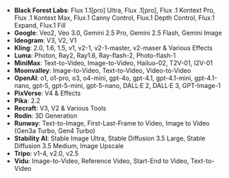 - **Black Forest Labs**: Flux 1.1[pro] Ultra, Flux .1[pro], Flux .1 Kontext Pro, Flux .1 Kontext Max, Flux.1 Canny Control, Flux.1 Depth Control, Flux.1 Expand, Flux.1 Fill
- **Google**: Veo2, Veo 3.0, Gemini 2.5 Pro, Gemini 2.5 Flash, Gemini Image
- **Ideogram**: V3, V2, V1
- **Kling**: 2.0, 1.6, 1.5, v1, v2-1, v2-1-master, v2-maser & Various Effects
- **Luma**: Photon, Ray2, Ray1.6, Ray-flash-2, Photo-flash-1
- **MiniMax**: Text-to-Video, Image-to-Video, Hailuo-02, T2V-01, I2V-01
- **Moonvalley**: Image-to-Video, Text-to-Video, Video-to-Video
- **OpenAI**: o1, o1-pro, o3, o4-mini, gpt-4o, gpt-4.1, gpt-4.1-mini, gpt-4.1-nano, gpt-5, gpt-5-mini, gpt-5-nano, DALL·E 2, DALL·E 3, GPT-Image-1
- **PixVerse**: V4 & Effects
- **Pika**: 2.2
- **Recraft**: V3, V2 & Various Tools
- **Rodin**: 3D Generation 
- **Runway**: Text-to-Image, First-Last-Frame to Video, Image to Video (Gen3a Turbo, Gen4 Turbo)
- **Stability AI**: Stable Image Ultra, Stable Diffusion 3.5 Large, Stable Diffusion 3.5 Medium, Image Upscale
- **Tripo**: v1-4, v2.0, v2.5
- **Vidu**: Image-to-Video, Reference Video, Start-End to Video, Text-to-Video
